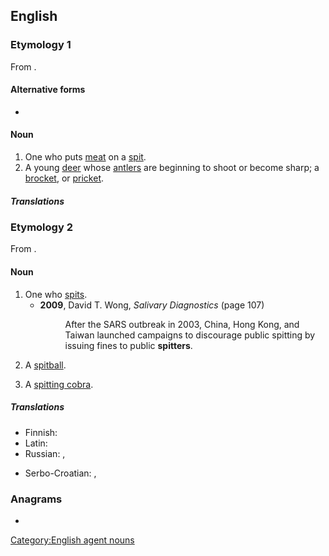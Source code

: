 ==English==

===Etymology 1===
From {{suffix|en|spit|t1=rod; skewer|er}}.

====Alternative forms====
* {{l|en|spittard}}

====Noun====
{{en-noun}}

# One who puts [[meat]] on a [[spit]].
# A young [[deer]] whose [[antler]]s are beginning to shoot or become sharp; a [[brocket]], or [[pricket]].

=====Translations=====
{{trans-top|young deer}}
{{trans-mid}}
{{trans-bottom}}

===Etymology 2===
From {{suffix|en|spit|pos1=verb|er|id2=agent noun}}.

====Noun====
{{en-noun}}

# One who [[spit]]s.
#* '''2009''', David T. Wong, ''Salivary Diagnostics'' (page 107)
#*: After the SARS outbreak in 2003, China, Hong Kong, and Taiwan launched campaigns to discourage public spitting by issuing fines to public '''spitters'''.
# {{lb|en|baseball}} A [[spitball]].
# {{lb|en|slang|herpetology}} A [[spitting cobra]].

=====Translations=====
{{trans-top|one that spits}}
* Finnish: {{t|fi|sylkijä}}
* Latin: {{t|la|spūtātor|m}}
* Russian: {{t|ru|плева́льщик|m}}, {{t|ru|плева́льщица|f}}
{{trans-mid}}
* Serbo-Croatian: {{t+|sh|pljùvāč|m}}, {{t+|sh|pljuvàčica|f}}
{{trans-bottom}}

{{trans-see|baseball sense|spitball}}

===Anagrams===
* {{anagrams|en|a=eiprstt|Pitters|pitters|tipster}}

[[Category:English agent nouns]]